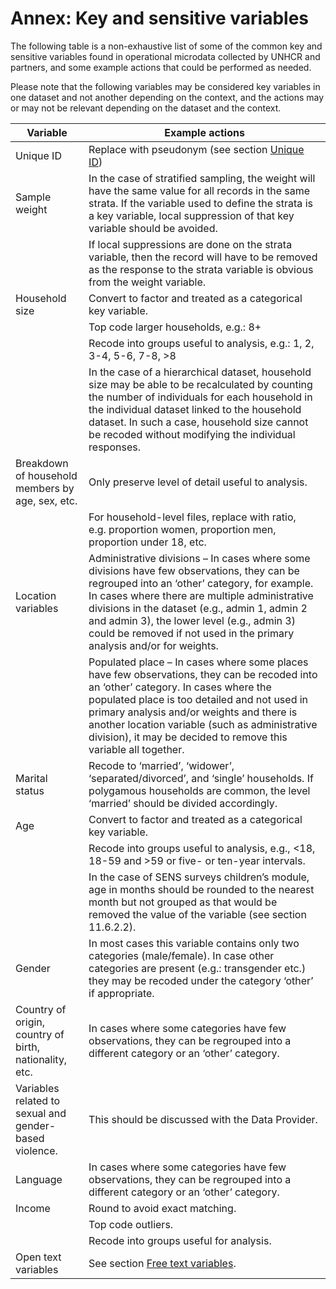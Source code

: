 # Annex: Key and sensitive variables {#sec-11vars}

The following table is a non-exhaustive list of some of the common key and sensitive variables found in operational microdata collected by UNHCR and partners, and some example actions that could be performed as needed.

Please note that the following variables may be considered key variables in one dataset and not another depending on the context, and the actions may or may not be relevant depending on the dataset and the context.

| Variable                                               | Example actions                                                                                                                                                                                                                                                                                                                                                        |
|-----------------|-------------------------------------------------------|
| Unique ID                                              | Replace with pseudonym (see section [Unique ID](anonymize.qmd#sec-5id))                                                                                                                                                                                                                                                                                                                            |
| Sample weight                                          | In the case of stratified sampling, the weight will have the same value for all records in the same strata. If the variable used to define the strata is a key variable, local suppression of that key variable should be avoided.                                                                                                                                     |
|                                                        | If local suppressions are done on the strata variable, then the record will have to be removed as the response to the strata variable is obvious from the weight variable.                                                                                                                                                                                             |
| Household size                                         | Convert to factor and treated as a categorical key variable.                                                                                                                                                                                                                                                                                                           |
|                                                        | Top code larger households, e.g.: 8+                                                                                                                                                                                                                                                                                                                                   |
|                                                        | Recode into groups useful to analysis, e.g.: 1, 2, 3-4, 5-6, 7-8, \>8                                                                                                                                                                                                                                                                                                  |
|                                                        | In the case of a hierarchical dataset, household size may be able to be recalculated by counting the number of individuals for each household in the individual dataset linked to the household dataset. In such a case, household size cannot be recoded without modifying the individual responses.                                                                  |
| Breakdown of household members by age, sex, etc.       | Only preserve level of detail useful to analysis.                                                                                                                                                                                                                                                                                                                      |
|                                                        | For household-level files, replace with ratio, e.g. proportion women, proportion men, proportion under 18, etc.                                                                                                                                                                                                                                                        |
| Location variables                                     | Administrative divisions -- In cases where some divisions have few observations, they can be regrouped into an 'other' category, for example. In cases where there are multiple administrative divisions in the dataset (e.g., admin 1, admin 2 and admin 3), the lower level (e.g., admin 3) could be removed if not used in the primary analysis and/or for weights. |
|                                                        | Populated place -- In cases where some places have few observations, they can be recoded into an 'other' category. In cases where the populated place is too detailed and not used in primary analysis and/or weights and there is another location variable (such as administrative division), it may be decided to remove this variable all together.                |
| Marital status                                         | Recode to 'married', 'widower', 'separated/divorced', and 'single' households. If polygamous households are common, the level 'married' should be divided accordingly.                                                                                                                                                                                                 |
| Age                                                    | Convert to factor and treated as a categorical key variable.                                                                                                                                                                                                                                                                                                           |
|                                                        | Recode into groups useful to analysis, e.g., \<18, 18-59 and \>59 or five- or ten-year intervals.                                                                                                                                                                                                                                                                      |
|                                                        | In the case of SENS surveys children's module, age in months should be rounded to the nearest month but not grouped as that would be removed the value of the variable (see section 11.6.2.2).                                                                                                                                                                         |
| Gender                                                 | In most cases this variable contains only two categories (male/female). In case other categories are present (e.g.: transgender etc.) they may be recoded under the category 'other' if appropriate.                                                                                                                                                                   |
| Country of origin, country of birth, nationality, etc. | In cases where some categories have few observations, they can be regrouped into a different category or an 'other' category.                                                                                                                                                                                                                                          |
| Variables related to sexual and gender-based violence. | This should be discussed with the Data Provider.                                                                                                                                                                                                                                                                                                                       |
| Language                                               | In cases where some categories have few observations, they can be regrouped into a different category or an 'other' category.                                                                                                                                                                                                                                          |
| Income                                                 | Round to avoid exact matching.                                                                                                                                                                                                                                                                                                                                         |
|                                                        | Top code outliers.                                                                                                                                                                                                                                                                                                                                                     |
|                                                        | Recode into groups useful for analysis.                                                                                                                                                                                                                                                                                                                                |
| Open text variables                                    | See section [Free text variables](anonymize.qmd#sec-5freetext).                                                                                                                                                                                                                                                                                                                               |
